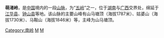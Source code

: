 {{noteTA|G1=Unit}}
'''萌渚岭'''，是[[中国|中国]]境内的一段[[山脉|山脉]]，为“[[五岭|五岭]]”之一，位于[[湖南|湖南]]与[[广西|广西]]交界处，绵延于[[江华县|江华县]]、[[钟山县|钟山县]]等地。该山脉的主要山峰有山马塘顶（海拔1787米）、姑婆山（海拔1730米）、马鞍山（海拔1846米）等，主峰为山马塘顶。


{{中国山脉}}
[[Category:南岭|Category:南岭]]
[[Category:湖南山脉|M]]
[[Category:广西山脉|M]]